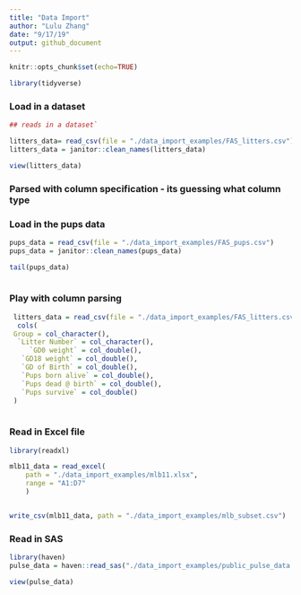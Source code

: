 ```yaml
---
title: "Data Import"
author: "Lulu Zhang"
date: "9/17/19"
output: github_document
---
```



```r
knitr::opts_chunk$set(echo=TRUE)

library(tidyverse)
```

### Load in a dataset

```r
## reads in a dataset`

litters_data= read_csv(file = "./data_import_examples/FAS_litters.csv")
litters_data = janitor::clean_names(litters_data)

view(litters_data)

```

### Parsed with column specification - its guessing what column type


### Load in the pups data

```r

pups_data = read_csv(file = "./data_import_examples/FAS_pups.csv")
pups_data = janitor::clean_names(pups_data)

tail(pups_data)
 
```
 
### Play with column parsing 
 
```r

 litters_data = read_csv(file = "./data_import_examples/FAS_litters.csv")
  cols(
 Group = col_character(),
  `Litter Number` = col_character(),
     `GD0 weight` = col_double(),
   `GD18 weight` = col_double(),
   `GD of Birth` = col_double(),
   `Pups born alive` = col_double(),
   `Pups dead @ birth` = col_double(),
   `Pups survive` = col_double()
 )
 
```
 
### Read in Excel file

```r

library(readxl)

mlb11_data = read_excel(
    path = "./data_import_examples/mlb11.xlsx",
    range = "A1:D7"
    )


write_csv(mlb11_data, path = "./data_import_examples/mlb_subset.csv")
```

### Read in SAS

```r
library(haven)
pulse_data = haven::read_sas("./data_import_examples/public_pulse_data.sas7bdat") 

view(pulse_data)
```
 